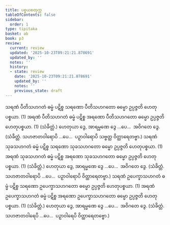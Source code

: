 ```yaml
---
title: ပစ္စယစတုက္က
tableOfContents: false
sidebar:
  order: 1
type: tipitaka
basket: ab
book: p3
review:
  current: review
  updated: '2025-10-23T09:21:21.878691'
  updated_by: ''
  notes: ''
  history:
  - state: review
    date: '2025-10-23T09:21:21.878691'
    updated_by: ''
    notes: ''
    previous_state: draft
---
```



<ReviewStatus review={frontmatter.review} showDetails={true} />

<HypothesisAnnotation frontmatter={frontmatter} />

<DynamicBreadcrumb />

<Division number="22" book="p3" e="ch" v="39" p="454">

<Paragraph number="2649" book="p3">
သရဏံ ပီတိသဟဂတံ ဓမ္မံ ပဋိစ္စ သရဏော ပီတိသဟဂတော ဓမ္မော ဥပ္ပဇ္ဇတိ ဟေတုပစ္စယာ. (1)
</Paragraph>

<Paragraph number="2650" book="p3">
အရဏံ ပီတိသဟဂတံ ဓမ္မံ ပဋိစ္စ အရဏော ပီတိသဟဂတော ဓမ္မော ဥပ္ပဇ္ဇတိ ဟေတုပစ္စယာ. (1) (သံခိတ္တံ.)
</Paragraph>

</Division>
<Division number="23" book="p3" e="ch" v="39" p="454">

<Paragraph number="2651" book="p3">
ဟေတုယာ ဒွေ, အာရမ္မဏေ ဒွေ …ပေ…  အဝိဂတေ ဒွေ. (သံခိတ္တံ. သဟဇာတဝါရောပိ …ပေ…  ပဉှာဝါရောပိ သဗ္ဗတ္ထ ဝိတ္ထာရေတဗ္ဗာ.)
</Paragraph>

</Division>
<Division number="24" book="p3" e="ch" v="39" p="454">

<Paragraph number="2652" book="p3">
သရဏံ သုခသဟဂတံ ဓမ္မံ ပဋိစ္စ သရဏော သုခသဟဂတော ဓမ္မော ဥပ္ပဇ္ဇတိ ဟေတုပစ္စယာ. (1)
</Paragraph>

<Paragraph number="2653" book="p3">
အရဏံ သုခသဟဂတံ ဓမ္မံ ပဋိစ္စ အရဏော သုခသဟဂတော ဓမ္မော ဥပ္ပဇ္ဇတိ ဟေတုပစ္စယာ. (1) (သံခိတ္တံ.)
</Paragraph>

</Division>
<Division number="25" book="p3" e="ch" v="39" p="454">

<Paragraph number="2654" book="p3">
ဟေတုယာ ဒွေ, အာရမ္မဏေ ဒွေ …ပေ…  အဝိဂတေ ဒွေ. (သံခိတ္တံ. သဟဇာတဝါရောပိ …ပေ…  ပဉှာဝါရောပိ ဝိတ္ထာရေတဗ္ဗာ.)
</Paragraph>

</Division>
<Division number="26" book="p3" e="ch" v="39" p="454">

<Paragraph number="2655" book="p3">
သရဏံ ဥပေက္ခာသဟဂတံ ဓမ္မံ ပဋိစ္စ သရဏော ဥပေက္ခာသဟဂတော ဓမ္မော ဥပ္ပဇ္ဇတိ ဟေတုပစ္စယာ. (1)
</Paragraph>

<Paragraph number="2656" book="p3">
အရဏံ ဥပေက္ခာသဟဂတံ ဓမ္မံ ပဋိစ္စ အရဏော ဥပေက္ခာသဟဂတော ဓမ္မော ဥပ္ပဇ္ဇတိ ဟေတုပစ္စယာ. (1) (သံခိတ္တံ.)
</Paragraph>

</Division>
<Division number="27" book="p3" e="ch" v="39" p="454">

<Paragraph number="2657" book="p3">
ဟေတုယာ ဒွေ, အာရမ္မဏေ ဒွေ …ပေ…  အဝိဂတေ ဒွေ. (သံခိတ္တံ. သဟဇာတဝါရေပိ …ပေ…  ပဉှာဝါရေပိ ဝိတ္ထာရေတဗ္ဗော.)
</Paragraph>
</Division>